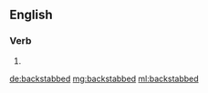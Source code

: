 ==English==

===Verb===
{{head|en|verb form}}

# {{en-past of|backstab}}

[[de:backstabbed]]
[[mg:backstabbed]]
[[ml:backstabbed]]